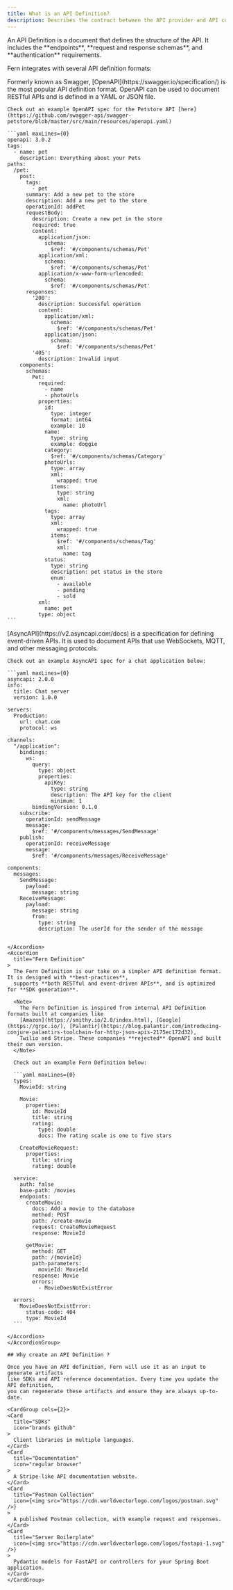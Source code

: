 ```yaml
---
title: What is an API Definition?
description: Describes the contract between the API provider and API consumer
---
```


<Info>
An API Definition is a document that defines the structure of the API. It includes the **endpoints**, 
**request and response schemas**, and **authentication** requirements.
</Info>

Fern integrates with several API definition formats: 

<AccordionGroup>
  <Accordion
    title="OpenAPI (Swagger)"
  >
    Formerly known as Swagger, [OpenAPI](https://swagger.io/specification/) is the most popular API definition format.
    OpenAPI can be used to document RESTful APIs and is defined in a YAML or JSON file.

    Check out an example OpenAPI spec for the Petstore API [here](https://github.com/swagger-api/swagger-petstore/blob/master/src/main/resources/openapi.yaml)
  
    ```yaml maxLines={0}
    openapi: 3.0.2
    tags:
      - name: pet
        description: Everything about your Pets
    paths:
      /pet:
        post:
          tags:
            - pet
          summary: Add a new pet to the store
          description: Add a new pet to the store
          operationId: addPet
          requestBody:
            description: Create a new pet in the store
            required: true
            content:
              application/json:
                schema:
                  $ref: '#/components/schemas/Pet'
              application/xml:
                schema:
                  $ref: '#/components/schemas/Pet'
              application/x-www-form-urlencoded:
                schema:
                  $ref: '#/components/schemas/Pet'
          responses:
            '200':
              description: Successful operation
              content:
                application/xml:
                  schema:
                    $ref: '#/components/schemas/Pet'
                application/json:
                  schema:
                    $ref: '#/components/schemas/Pet'
            '405':
              description: Invalid input
        components:
          schemas:
            Pet:
              required:
                - name
                - photoUrls
              properties:
                id:
                  type: integer
                  format: int64
                  example: 10
                name:
                  type: string
                  example: doggie
                category:
                  $ref: '#/components/schemas/Category'
                photoUrls:
                  type: array
                  xml:
                    wrapped: true
                  items:
                    type: string
                    xml:
                      name: photoUrl
                tags:
                  type: array
                  xml:
                    wrapped: true
                  items:
                    $ref: '#/components/schemas/Tag'
                    xml:
                      name: tag
                status:
                  type: string
                  description: pet status in the store
                  enum:
                    - available
                    - pending
                    - sold
              xml:
                name: pet
              type: object
    ```
  </Accordion>
  <Accordion
    title="AsyncAPI"
  >
    [AsyncAPI](https://v2.asyncapi.com/docs) is a specification for defining event-driven APIs. It is used to document APIs that use 
    WebSockets, MQTT, and other messaging protocols.

    Check out an example AsyncAPI spec for a chat application below: 

    ```yaml maxLines={0}
    asyncapi: 2.0.0
    info:
      title: Chat server
      version: 1.0.0

    servers:
      Production:
        url: chat.com
        protocol: ws

    channels:
      "/application":
        bindings:
          ws:
            query:
              type: object
              properties:
                apiKey:
                  type: string
                  description: The API key for the client
                  minimum: 1
            bindingVersion: 0.1.0
        subscribe:
          operationId: sendMessage
          message:
            $ref: '#/components/messages/SendMessage'
        publish:
          operationId: receiveMessage
          message:
            $ref: '#/components/messages/ReceiveMessage'

    components:
      messages:
        SendMessage:
          payload:
            message: string
        ReceiveMessage:
          payload:
            message: string
            from: 
              type: string
              description: The userId for the sender of the message
  ```
    
  </Accordion>
  <Accordion
    title="Fern Definition"
  >
    The Fern Definition is our take on a simpler API definition format. It is designed with **best-practices**, 
    supports **both RESTful and event-driven APIs**, and is optimized for **SDK generation**. 

    <Note>
      The Fern Definition is inspired from internal API Definition formats built at companies like 
      [Amazon](https://smithy.io/2.0/index.html), [Google](https://grpc.io/), [Palantir](https://blog.palantir.com/introducing-conjure-palantirs-toolchain-for-http-json-apis-2175ec172d32), 
      Twilio and Stripe. These companies **rejected** OpenAPI and built their own version. 
    </Note>

    Check out an example Fern Definition below: 

    ```yaml maxLines={0}
    types:
      MovieId: string

      Movie:
        properties:
          id: MovieId
          title: string
          rating:
            type: double
            docs: The rating scale is one to five stars

      CreateMovieRequest:
        properties:
          title: string
          rating: double

    service:
      auth: false
      base-path: /movies
      endpoints:
        createMovie:
          docs: Add a movie to the database
          method: POST
          path: /create-movie
          request: CreateMovieRequest
          response: MovieId

        getMovie:
          method: GET
          path: /{movieId}
          path-parameters:
            movieId: MovieId
          response: Movie
          errors:
            - MovieDoesNotExistError

    errors:
      MovieDoesNotExistError:
        status-code: 404
        type: MovieId
    ```

  </Accordion>
</AccordionGroup>

## Why create an API Definition ? 

Once you have an API definition, Fern will use it as an input to generate artifacts 
like SDKs and API reference documentation. Every time you update the API definition,
you can regenerate these artifacts and ensure they are always up-to-date.

<CardGroup cols={2}>
  <Card
    title="SDKs"
    icon="brands github"
  >
    Client libraries in multiple languages.
  </Card>
  <Card
    title="Documentation"
    icon="regular browser"
  >
    A Stripe-like API documentation website.
  </Card>
  <Card
    title="Postman Collection"
    icon={<img src="https://cdn.worldvectorlogo.com/logos/postman.svg" />}
  >
    A published Postman collection, with example request and responses. 
  </Card>
  <Card
    title="Server Boilerplate"
    icon={<img src="https://cdn.worldvectorlogo.com/logos/fastapi-1.svg" />}
  >
    Pydantic models for FastAPI or controllers for your Spring Boot application.
  </Card>
</CardGroup>

